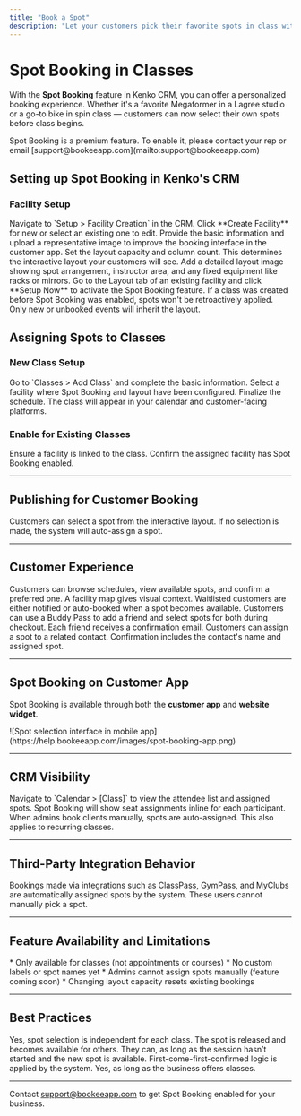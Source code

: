```yaml
---
title: "Book a Spot"
description: "Let your customers pick their favorite spots in class with Kenko's Spot Booking feature"
---
```



# Spot Booking in Classes

With the **Spot Booking** feature in Kenko CRM, you can offer a personalized booking experience. Whether it's a favorite Megaformer in a Lagree studio or a go-to bike in spin class — customers can now select their own spots before class begins.

<Tip>
  Spot Booking is a premium feature. To enable it, please contact your rep or email [support@bookeeapp.com](mailto:support@bookeeapp.com)
</Tip>

## Setting up Spot Booking in Kenko's CRM

### Facility Setup

<Steps>
  <Step title="Create or Access Facility">
    Navigate to `Setup > Facility Creation` in the CRM. Click **Create Facility** for new or select an existing one to edit.
  </Step>
  <Step title="Add Facility Details">
    Provide the basic information and upload a representative image to improve the booking interface in the customer app.
  </Step>
  <Step title="Define Layout">
    Set the layout capacity and column count. This determines the interactive layout your customers will see.
  </Step>
  <Step title="Upload Facility Map">
    Add a detailed layout image showing spot arrangement, instructor area, and any fixed equipment like racks or mirrors.
  </Step>
  <Step title="Enable Spot Booking">
    Go to the Layout tab of an existing facility and click **Setup Now** to activate the Spot Booking feature.
  </Step>
</Steps>

<note>
  If a class was created before Spot Booking was enabled, spots won't be retroactively applied. Only new or unbooked events will inherit the layout.
</note>

## Assigning Spots to Classes

### New Class Setup

<Steps>
  <Step title="Add New Class">
    Go to `Classes > Add Class` and complete the basic information.
  </Step>
  <Step title="Link Spot-Enabled Facility">
    Select a facility where Spot Booking and layout have been configured.
  </Step>
  <Step title="Save and Publish">
    Finalize the schedule. The class will appear in your calendar and customer-facing platforms.
  </Step>
</Steps>

### Enable for Existing Classes

<Steps>
  <Step title="Check Facility Assignment">
    Ensure a facility is linked to the class.
  </Step>
  <Step title="Enable Spot Booking">
    Confirm the assigned facility has Spot Booking enabled.
  </Step>
</Steps>

---

## Publishing for Customer Booking

Customers can select a spot from the interactive layout. If no selection is made, the system will auto-assign a spot.

---

## Customer Experience

<Steps>
  <Step title="Booking Workflows">
    <AccordionGroup>
      <Accordion title="Booking a Spot">
        Customers can browse schedules, view available spots, and confirm a preferred one. A facility map gives visual context.
      </Accordion>
      <Accordion title="Waitlist Handling">
        Waitlisted customers are either notified or auto-booked when a spot becomes available.
      </Accordion>
      <Accordion title="Bring a Friend">
        Customers can use a Buddy Pass to add a friend and select spots for both during checkout. Each friend receives a confirmation email.
      </Accordion>
      <Accordion title="Booking for Someone Else">
        Customers can assign a spot to a related contact. Confirmation includes the contact's name and assigned spot.
      </Accordion>
    </AccordionGroup>
  </Step>
</Steps>

---

## Spot Booking on Customer App

Spot Booking is available through both the **customer app** and **website widget**.

<Card>
  ![Spot selection interface in mobile app](https://help.bookeeapp.com/images/spot-booking-app.png)
</Card>

---

## CRM Visibility

<AccordionGroup>
  <Accordion title="Viewing Assigned Spots">
    <Card>
      Navigate to `Calendar > [Class]` to view the attendee list and assigned spots. Spot Booking will show seat assignments inline for each participant.
    </Card>
  </Accordion>
  <Accordion title="Admin Booking Behavior">
    <Card>
      When admins book clients manually, spots are auto-assigned. This also applies to recurring classes.
    </Card>
  </Accordion>
</AccordionGroup>

---

## Third-Party Integration Behavior

<AccordionGroup>
  <Accordion title="Behavior Overview">
    <Card>
      Bookings made via integrations such as ClassPass, GymPass, and MyClubs are automatically assigned spots by the system. These users cannot manually pick a spot.
    </Card>
  </Accordion>
</AccordionGroup>

---

## Feature Availability and Limitations

<warning>
  * Only available for classes (not appointments or courses)
  * No custom labels or spot names yet
  * Admins cannot assign spots manually (feature coming soon)
  * Changing layout capacity resets existing bookings
</warning>

---

## Best Practices

<AccordionGroup>
  <Accordion title="Can customers pick different spots per class?">
    Yes, spot selection is independent for each class.
  </Accordion>
  <Accordion title="What happens if a customer cancels?">
    The spot is released and becomes available for others.
  </Accordion>
  <Accordion title="Can customers change spots after booking?">
    They can, as long as the session hasn’t started and the new spot is available.
  </Accordion>
  <Accordion title="What if multiple customers try to book the same spot?">
    First-come-first-confirmed logic is applied by the system.
  </Accordion>
  <Accordion title="Is Spot Booking available to all studio types?">
    Yes, as long as the business offers classes.
  </Accordion>
</AccordionGroup>

---

Contact [support@bookeeapp.com](mailto:support@bookeeapp.com) to get Spot Booking enabled for your business.